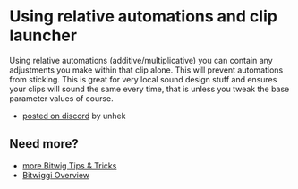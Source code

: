 # Using relative automations and clip launcher

Using relative automations (additive/multiplicative) you can contain any adjustments you make within that clip alone. This will prevent automations from sticking. This is great for very local sound design stuff and ensures your clips will sound the same every time, that is unless you tweak the base parameter values of course.

* [posted on discord](https://discordapp.com/channels/121395249003233280/649293987848519691/649300313819447326) by unhek

## Need more?
* [more Bitwig Tips & Tricks](/wiki/tips-tricks)
* [Bitwiggi Overview](/wiki/)
